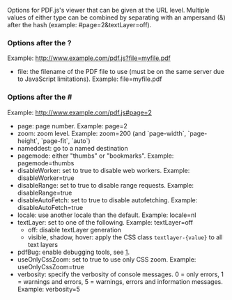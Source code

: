 Options for PDF.js's viewer that can be given at the URL level. Multiple values of either type can be combined by separating with an ampersand (&) after the hash (example: #page=2&textLayer=off).

===Options after the ?===
Example: http://www.example.com/pdf.js?file=myfile.pdf

* file: the filename of the PDF file to use (must be on the same server due to JavaScript limitations).  Example: file=myfile.pdf

===Options after the #===
Example: http://www.example.com/pdf.js#page=2

* page: page number. Example: page=2
* zoom: zoom level. Example: zoom=200 (and `page-width`, `page-height`, `page-fit`, `auto`)
* nameddest: go to a named destination
* pagemode: either "thumbs" or "bookmarks".  Example: pagemode=thumbs
* disableWorker: set to true to disable web workers. Example: disableWorker=true
* disableRange: set to true to disable range requests. Example: disableRange=true
* disableAutoFetch: set to true to disable autofetching. Example: disableAutoFetch=true
* locale: use another locale than the default. Example: locale=nl
* textLayer: set to one of the following. Example: textLayer=off
** off: disable textLayer generation
** visible, shadow, hover: apply the CSS class <tt>textlayer-{value}</tt> to all text layers
* pdfBug: enable debugging tools, see [https://github.com/mozilla/pdf.js/wiki/Debugging-pdf.js].
* useOnlyCssZoom: set to true to use only CSS zoom. Example: useOnlyCssZoom=true
* verbosity: specify the verbosity of console messages. 0 = only errors, 1 = warnings and errors, 5 = warnings, errors and information messages. Example: verbosity=5